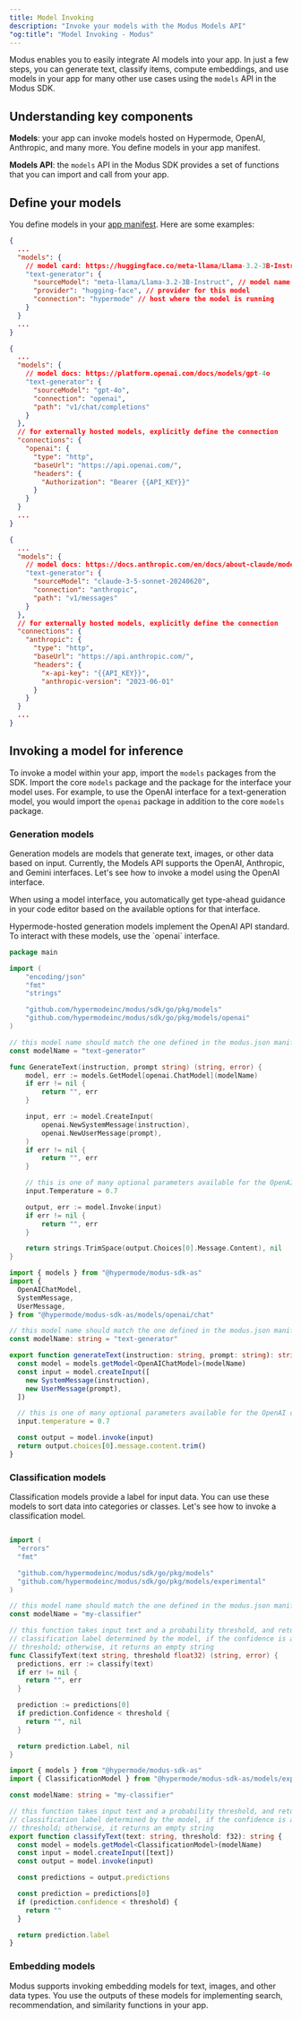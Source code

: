 ```yaml
---
title: Model Invoking
description: "Invoke your models with the Modus Models API"
"og:title": "Model Invoking - Modus"
---
```


Modus enables you to easily integrate AI models into your app. In just a few
steps, you can generate text, classify items, compute embeddings, and use models
in your app for many other use cases using the `models` API in the Modus SDK.

## Understanding key components

**Models**: your app can invoke models hosted on Hypermode, OpenAI, Anthropic,
and many more. You define models in your app manifest.

**Models API**: the `models` API in the Modus SDK provides a set of functions
that you can import and call from your app.

## Define your models

You define models in your [app manifest](./app-manifest#models). Here are some
examples:

<CodeGroup>

```json Llama-3.1-8B-Instruct {4-9}
{
  ...
  "models": {
    // model card: https://huggingface.co/meta-llama/Llama-3.2-3B-Instruct
    "text-generator": {
      "sourceModel": "meta-llama/Llama-3.2-3B-Instruct", // model name on the provider
      "provider": "hugging-face", // provider for this model
      "connection": "hypermode" // host where the model is running
    }
  }
  ...
}
```

```json GPT-4o {4-9,13-19}
{
  ...
  "models": {
    // model docs: https://platform.openai.com/docs/models/gpt-4o
    "text-generator": {
      "sourceModel": "gpt-4o",
      "connection": "openai",
      "path": "v1/chat/completions"
    }
  },
  // for externally hosted models, explicitly define the connection
  "connections": {
    "openai": {
      "type": "http",
      "baseUrl": "https://api.openai.com/",
      "headers": {
        "Authorization": "Bearer {{API_KEY}}"
      }
    }
  }
  ...
}
```

```json Claude 3.5 Sonnet {4-9,13-20}
{
  ...
  "models": {
    // model docs: https://docs.anthropic.com/en/docs/about-claude/models#model-comparison-table
    "text-generator": {
      "sourceModel": "claude-3-5-sonnet-20240620",
      "connection": "anthropic",
      "path": "v1/messages"
    }
  },
  // for externally hosted models, explicitly define the connection
  "connections": {
    "anthropic": {
      "type": "http",
      "baseUrl": "https://api.anthropic.com/",
      "headers": {
        "x-api-key": "{{API_KEY}}",
        "anthropic-version": "2023-06-01"
      }
    }
  }
  ...
}
```

</CodeGroup>

## Invoking a model for inference

To invoke a model within your app, import the `models` packages from the SDK.
Import the core `models` package and the package for the interface your model
uses. For example, to use the OpenAI interface for a text-generation model, you
would import the `openai` package in addition to the core `models` package.

### Generation models

Generation models are models that generate text, images, or other data based on
input. Currently, the Models API supports the OpenAI, Anthropic, and Gemini
interfaces. Let's see how to invoke a model using the OpenAI interface.

When using a model interface, you automatically get type-ahead guidance in your
code editor based on the available options for that interface.

<Note>
  Hypermode-hosted generation models implement the OpenAI API standard. To
  interact with these models, use the `openai` interface.
</Note>

<CodeGroup>

```go Go
package main

import (
    "encoding/json"
    "fmt"
    "strings"

    "github.com/hypermodeinc/modus/sdk/go/pkg/models"
    "github.com/hypermodeinc/modus/sdk/go/pkg/models/openai"
)

// this model name should match the one defined in the modus.json manifest file
const modelName = "text-generator"

func GenerateText(instruction, prompt string) (string, error) {
    model, err := models.GetModel[openai.ChatModel](modelName)
    if err != nil {
        return "", err
    }

    input, err := model.CreateInput(
        openai.NewSystemMessage(instruction),
        openai.NewUserMessage(prompt),
    )
    if err != nil {
        return "", err
    }

    // this is one of many optional parameters available for the OpenAI chat interface
    input.Temperature = 0.7

    output, err := model.Invoke(input)
    if err != nil {
        return "", err
    }

    return strings.TrimSpace(output.Choices[0].Message.Content), nil
}
```

```ts AssemblyScript
import { models } from "@hypermode/modus-sdk-as"
import {
  OpenAIChatModel,
  SystemMessage,
  UserMessage,
} from "@hypermode/modus-sdk-as/models/openai/chat"

// this model name should match the one defined in the modus.json manifest file
const modelName: string = "text-generator"

export function generateText(instruction: string, prompt: string): string {
  const model = models.getModel<OpenAIChatModel>(modelName)
  const input = model.createInput([
    new SystemMessage(instruction),
    new UserMessage(prompt),
  ])

  // this is one of many optional parameters available for the OpenAI chat interface
  input.temperature = 0.7

  const output = model.invoke(input)
  return output.choices[0].message.content.trim()
}
```

</CodeGroup>

### Classification models

Classification models provide a label for input data. You can use these models
to sort data into categories or classes. Let's see how to invoke a
classification model.

<CodeGroup>

```go Go

import (
  "errors"
  "fmt"

  "github.com/hypermodeinc/modus/sdk/go/pkg/models"
  "github.com/hypermodeinc/modus/sdk/go/pkg/models/experimental"
)

// this model name should match the one defined in the modus.json manifest file
const modelName = "my-classifier"

// this function takes input text and a probability threshold, and returns the
// classification label determined by the model, if the confidence is above the
// threshold; otherwise, it returns an empty string
func ClassifyText(text string, threshold float32) (string, error) {
  predictions, err := classify(text)
  if err != nil {
    return "", err
  }

  prediction := predictions[0]
  if prediction.Confidence < threshold {
    return "", nil
  }

  return prediction.Label, nil
}
```

```ts AssemblyScript
import { models } from "@hypermode/modus-sdk-as"
import { ClassificationModel } from "@hypermode/modus-sdk-as/models/experimental/classification"

const modelName: string = "my-classifier"

// this function takes input text and a probability threshold, and returns the
// classification label determined by the model, if the confidence is above the
// threshold; otherwise, it returns an empty string
export function classifyText(text: string, threshold: f32): string {
  const model = models.getModel<ClassificationModel>(modelName)
  const input = model.createInput([text])
  const output = model.invoke(input)

  const predictions = output.predictions

  const prediction = predictions[0]
  if (prediction.confidence < threshold) {
    return ""
  }

  return prediction.label
}
```

</CodeGroup>

### Embedding models

Modus supports invoking embedding models for text, images, and other data types.
You use the outputs of these models for implementing search, recommendation, and
similarity functions in your app.
